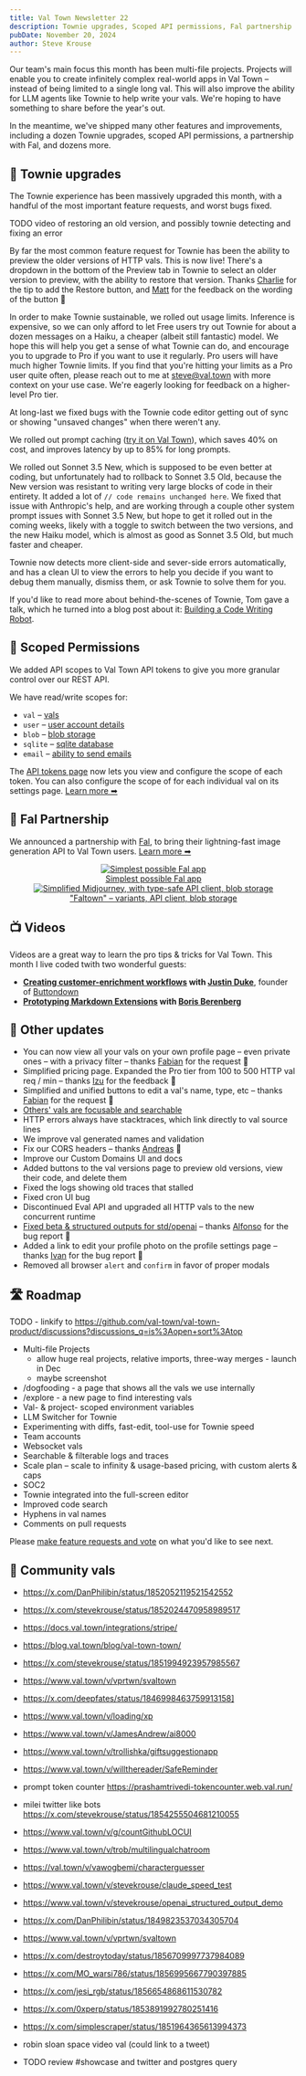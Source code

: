 ```yaml
---
title: Val Town Newsletter 22
description: Townie upgrades, Scoped API permissions, Fal partnership
pubDate: November 20, 2024
author: Steve Krouse
---
```


<style>
  {`
    .lineup {
      display: grid;
      grid-template-columns: 1fr 1fr;
      grid-gap: 20px;
    }
    figcaption {
      margin-top: -20px;
    }
    .border {
      border: 2px solid #eaeaea;
      padding: 5px;
    }
    #subscribe {
      font-size: 20px; 
      border: 2px solid #143f9d; 
      text-align:center; 
      border-radius: 5px; 
      text-decoration: none; 
      display: block;
    }
    #subscribe:hover {
      background-color: #143f9d;
      color: white;
    }
`}
</style>


Our team's main focus this month has been multi-file projects. Projects will enable you to create infinitely complex real-world apps in Val Town – instead of being limited to a single long val. This will also improve the ability for LLM agents like Townie to help write your vals. We're hoping to have something to share before the year's out.

In the meantime, we've shipped many other features and improvements, including a dozen Townie upgrades, scoped API permissions, a partnership with Fal, and dozens more.

## 🤖 Townie upgrades

The Townie experience has been massively upgraded this month, with a handful of the most important feature requests, and worst bugs fixed.

TODO video of restoring an old version, and possibly townie detecting and fixing an error

By far the most common feature request for Townie has been the ability to preview the older versions of HTTP vals. This is now live! There's a dropdown in the bottom of the Preview tab in Townie to select an older version to preview, with the ability to restore that version. Thanks [Charlie](https://www.val.town/u/dcm31) for the tip to add the Restore button, and [Matt](https://www.val.town/u/neverstew) for the feedback on the wording of the button 🙏

In order to make Townie sustainable, we rolled out usage limits. Inference is expensive, so we can only afford to let Free users try out Townie for about a dozen messages on a Haiku, a cheaper (albeit still fantastic) model. We hope this will help you get a sense of what Townie can do, and encourage you to upgrade to Pro if you want to use it regularly. Pro users will have much higher Townie limits. If you find that you're hitting your limits as a Pro user quite often, please reach out to me at steve@val.town with more context on your use case. We're eagerly looking for feedback on a higher-level Pro tier.

At long-last we fixed bugs with the Townie code editor getting out of sync or showing "unsaved changes" when there weren't any.

We rolled out prompt caching ([try it on Val Town](https://www.val.town/v/stevekrouse/anthropicCaching)), which saves 40% on cost, and improves latency by up to 85% for long prompts.

We rolled out Sonnet 3.5 New, which is supposed to be even better at coding, but unfortunately had to rollback to Sonnet 3.5 Old, because the New version was resistant to writing very large blocks of code in their entirety. It added a lot of `// code remains unchanged here`. We fixed that issue with Anthropic's help, and are working through a couple other system prompt issues with Sonnet 3.5 New, but hope to get it rolled out in the coming weeks, likely with a toggle to switch between the two versions, and the new Haiku model, which is almost as good as Sonnet 3.5 Old, but much faster and cheaper.

Townie now detects more client-side and sever-side errors automatically, and has a clean UI to view the errors to help you decide if you want to debug them manually, dismiss them, or ask Townie to solve them for you.

If you'd like to read more about behind-the-scenes of Townie, Tom gave a talk, which he turned into a blog post about it: [Building a Code Writing Robot](https://blog.val.town/blog/building-a-code-writing-robot/).

## 🔐 Scoped Permissions

We added API scopes to Val Town API tokens to give you more granular control over our REST API.

We have read/write scopes for:

- `val` – [vals](https://docs.val.town/openapi#tag/vals)
- `user` – [user account details](https://docs.val.town/openapi#tag/me)
- `blob` – [blob storage](https://docs.val.town/openapi#tag/blobs)
- `sqlite` – [sqlite database](https://docs.val.town/openapi#tag/sqlite)
- `email` – [ability to send emails](https://docs.val.town/openapi#tag/emails)

The [API tokens page](https://www.val.town/settings/api)
now lets you view and configure the scope of each token.
You can also configure the scope of for each individual val
on its settings page.
[Learn more ➡](/blog/api-token-scopes/)

## 🌄 Fal Partnership

We announced a partnership with [Fal](https://fal.ai/), to bring their
lightning-fast image generation API to Val Town users.
[Learn more ➡](/blog/fal/)

<div class='lineup'>
  <div align="center">
    <a href="https://www.val.town/v/stevekrouse/falDemoApp"> 
      <Image src={Demo} alt="Simplest possible Fal app" class="border" />
      <figcaption>
        Simplest possible Fal app
      </figcaption>
    </a>
  </div>

  <div align="center">
    <a href="https://www.val.town/v/fal/faltown">
      <Image src=  {Faltown} alt="Simplified Midjourney, with type-safe API client, blob storage" class="border" />
      <figcaption>
      "Faltown" – variants, API client, blob storage
      </figcaption>
    </a>
  </div>
</div>

## 📺 Videos

Videos are a great way to learn the pro tips & tricks for Val Town. This month I live coded twith two wonderful guests:

- **[Creating customer-enrichment workflows](https://www.youtube.com/live/wOyfS9-Q01I) with [Justin Duke](https://jmduke.com/)**, founder of [Buttondown](https://buttondown.email/)
- **[Prototyping Markdown Extensions](https://www.youtube.com/live/oBuJoVV_yWc) with [Boris Berenberg](https://www.nothingeasyaboutthis.com/)**

## 🎉 Other updates

- You can now view all your vals on your own profile page – even private ones – with a privacy filter – thanks [Fabian](https://fabian.ai/) for the request 🙏
- Simplified pricing page. Expanded the Pro tier from 100 to 500 HTTP val req / min – thanks [Izu](https://www.val.town/u/izuchukwu) for the feedback 🙏
- Simplified and unified buttons to edit a val's name, type, etc – thanks [Fabian](https://fabian.ai/) for the request 🙏
- [Others' vals are focusable and searchable](https://x.com/stevekrouse/status/1851670974019559621)
- HTTP errors always have stacktraces, which link directly to val source lines
- We improve val generated names and validation
- Fix our CORS headers – thanks [Andreas](https://www.val.town/u/rozek) 🙏
- Improve our Custom Domains UI and docs
- Added buttons to the val versions page to preview old versions, view their code, and delete them
- Fixed the logs showing old traces that stalled
- Fixed cron UI bug
- Discontinued Eval API and upgraded all HTTP vals to the new concurrent runtime
- [Fixed beta & structured outputs for std/openai](https://www.val.town/v/stevekrouse/openai_structured_output_demo) – thanks [Alfonso](https://www.val.town/u/alfongj) for the bug report 🙏
- Added a link to edit your profile photo on the profile settings page – thanks [Ivan](https://www.val.town/u/spiralganglion) for the bug report 🙏
- Removed all browser `alert` and `confirm` in favor of proper modals

## 🛣️ Roadmap

TODO - linkify to https://github.com/val-town/val-town-product/discussions?discussions_q=is%3Aopen+sort%3Atop

- Multi-file Projects
  - allow huge real projects, relative imports, three-way merges - launch in Dec
  - maybe screenshot
- /dogfooding - a page that shows all the vals we use internally
- /explore - a new page to find interesting vals
- Val- & project- scoped environment variables
- LLM Switcher for Townie
- Experimenting with diffs, fast-edit, tool-use for Townie speed
- Team accounts
- Websocket vals
- Searchable & filterable logs and traces
- Scale plan – scale to infinity & usage-based pricing, with custom alerts & caps
- SOC2
- Townie integrated into the full-screen editor
- Improved code search
- Hyphens in val names
- Comments on pull requests

Please [make feature requests and vote](https://github.com/val-town/val-town-product/discussions?discussions) on what you'd like to see next.

## 🌟 Community vals

- https://x.com/DanPhilibin/status/1852052119521542552
- https://x.com/stevekrouse/status/1852024470958989517
- https://docs.val.town/integrations/stripe/
- https://blog.val.town/blog/val-town-town/
- https://x.com/stevekrouse/status/1851994923957985567

- https://www.val.town/v/vprtwn/svaltown
- https://x.com/deepfates/status/1846998463759913158]
- https://www.val.town/v/loading/xp
- https://www.val.town/v/JamesAndrew/ai8000
- https://www.val.town/v/trollishka/giftsuggestionapp
- https://www.val.town/v/willthereader/SafeReminder
- prompt token counter https://prashamtrivedi-tokencounter.web.val.run/
- milei twitter like bots https://x.com/stevekrouse/status/1854255504681210055
- https://www.val.town/v/g/countGithubLOCUI
- https://www.val.town/v/trob/multilingualchatroom
- https://val.town/v/vawogbemi/characterguesser
- https://www.val.town/v/stevekrouse/claude_speed_test
- https://www.val.town/v/stevekrouse/openai_structured_output_demo
- https://x.com/DanPhilibin/status/1849823537034305704
- https://www.val.town/v/vprtwn/svaltown
- https://x.com/destroytoday/status/1856709997737984089
- https://x.com/MO_warsi786/status/1856995667790397885
- https://x.com/jesi_rgb/status/1856654868611530782
- https://x.com/0xperp/status/1853891992780251416
- https://x.com/simplescraper/status/1851964365613994373
- robin sloan space video val (could link to a tweet)
- TODO review #showcase and twitter and postgres query
